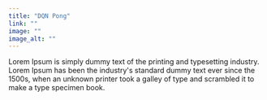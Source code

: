 ```yaml
---
title: "DQN Pong"
link: ""
image: ""
image_alt: ""
---
```


Lorem Ipsum is simply dummy text of the printing and typesetting industry. Lorem Ipsum has been the industry's standard dummy text ever since the 1500s, when an unknown printer took a galley of type and scrambled it to make a type specimen book.